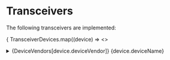 
# Transceivers

The following transceivers are implemented:

{
  TransceiverDevices.map((device) => <>
    <details>
      <summary>{DeviceVendors[device.deviceVendor]} {device.deviceName}</summary>

      This device implements the following commands:
      <ul>
      {
        new device().getCommandKeys().map((key) => <li>{key}</li>)
      }
      </ul>
    </details>
  </>)
}
